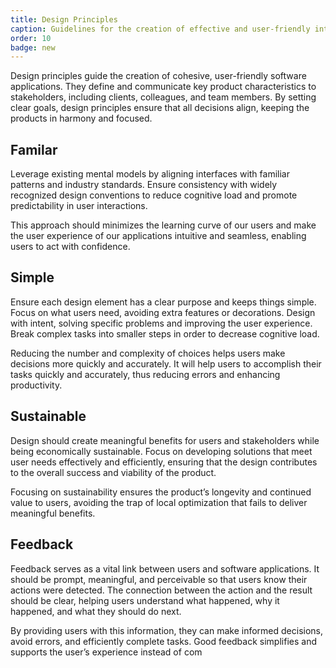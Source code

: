 ```yaml
---
title: Design Principles
caption: Guidelines for the creation of effective and user-friendly interfaces.
order: 10
badge: new
---
```


Design principles guide the creation of cohesive, user-friendly software applications. They define and communicate key product characteristics to stakeholders, including clients, colleagues, and team members. By setting clear goals, design principles ensure that all decisions align, keeping the products in harmony and focused.

## Familar

Leverage existing mental models by aligning interfaces with familiar patterns and industry standards. Ensure consistency with widely recognized design conventions to reduce cognitive load and promote predictability in user interactions.

This approach should minimizes the learning curve of our users and make the user experience of our applications intuitive and seamless, enabling users to act with confidence.

## Simple

Ensure each design element has a clear purpose and keeps things simple. Focus on what users need, avoiding extra features or decorations. Design with intent, solving specific problems and improving the user experience. Break complex tasks into smaller steps in order to decrease cognitive load.

Reducing the number and complexity of choices helps users make decisions more quickly and accurately. It will help users to accomplish their tasks quickly and accurately, thus reducing errors and enhancing productivity.

## Sustainable

Design should create meaningful benefits for users and stakeholders while being economically sustainable. Focus on developing solutions that meet user needs effectively and efficiently, ensuring that the design contributes to the overall success and viability of the product.

Focusing on sustainability ensures the product’s longevity and continued value to users, avoiding the trap of local optimization that fails to deliver meaningful benefits.

## Feedback

Feedback serves as a vital link between users and software applications. It should be prompt, meaningful, and perceivable so that users know their actions were detected. The connection between the action and the result should be clear, helping users understand what happened, why it happened, and what they should do next.

By providing users with this information, they can make informed decisions, avoid errors, and efficiently complete tasks. Good feedback simplifies and supports the user’s experience instead of com
